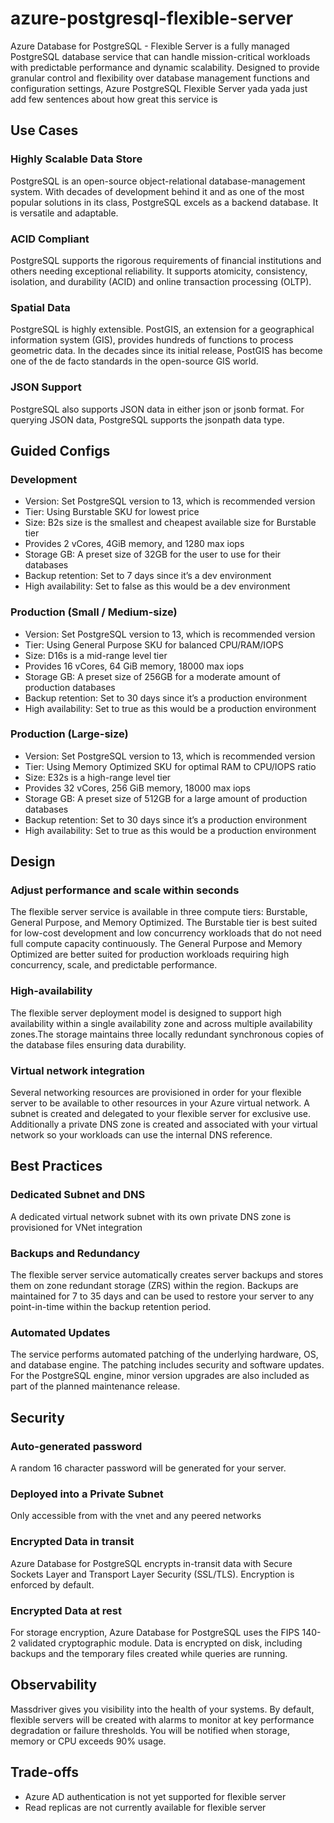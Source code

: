 # azure-postgresql-flexible-server
Azure Database for PostgreSQL - Flexible Server is a fully managed PostgreSQL database service that can handle mission-critical workloads with predictable performance and dynamic scalability. Designed to provide granular control and flexibility over database management functions and configuration settings, Azure PostgreSQL Flexible Server yada yada just add few sentences about how great this service is

## Use Cases
### Highly Scalable Data Store
PostgreSQL is an open-source object-relational database-management system. With decades of development behind it and as one of the most popular solutions in its class, PostgreSQL excels as a backend database. It is versatile and adaptable.
### ACID Compliant
PostgreSQL supports the rigorous requirements of financial institutions and others needing exceptional reliability. It supports atomicity, consistency, isolation, and durability (ACID) and online transaction processing (OLTP).
### Spatial Data
PostgreSQL is highly extensible. PostGIS, an extension for a geographical information system (GIS), provides hundreds of functions to process geometric data. In the decades since its initial release, PostGIS has become one of the de facto standards in the open-source GIS world.
### JSON Support
PostgreSQL also supports JSON data in either json or jsonb format. For querying JSON data, PostgreSQL supports the jsonpath data type.

## Guided Configs 
### Development
* Version: Set PostgreSQL version to 13, which is recommended version
* Tier: Using Burstable SKU for lowest price
* Size: B2s size is the smallest and cheapest available size for Burstable tier
* Provides 2 vCores, 4GiB memory, and 1280 max iops
* Storage GB: A preset size of 32GB for the user to use for their databases
* Backup retention: Set to 7 days since it’s a dev environment
* High availability: Set to false as this would be a dev environment
### Production (Small / Medium-size)
* Version: Set PostgreSQL version to 13, which is recommended version
* Tier: Using General Purpose SKU for balanced CPU/RAM/IOPS
* Size: D16s is a mid-range level tier
* Provides 16 vCores, 64 GiB memory, 18000 max iops
* Storage GB: A preset size of 256GB for a moderate amount of production databases
* Backup retention: Set to 30 days since it’s a production environment
* High availability: Set to true as this would be a production environment
### Production (Large-size)
* Version: Set PostgreSQL version to 13, which is recommended version
* Tier: Using Memory Optimized SKU for optimal RAM to CPU/IOPS ratio
* Size: E32s is a high-range level tier
* Provides 32 vCores, 256 GiB memory, 18000 max iops
* Storage GB: A preset size of 512GB for a large amount of production databases
* Backup retention: Set to 30 days since it’s a production environment
* High availability: Set to true as this would be a production environment

## Design
### Adjust performance and scale within seconds
The flexible server service is available in three compute tiers: Burstable, General Purpose, and Memory Optimized. The Burstable tier is best suited for low-cost development and low concurrency workloads that do not need full compute capacity continuously. The General Purpose and Memory Optimized are better suited for production workloads requiring high concurrency, scale, and predictable performance.
### High-availability
The flexible server deployment model is designed to support high availability within a single availability zone and across multiple availability zones.The storage maintains three locally redundant synchronous copies of the database files ensuring data durability.
### Virtual network integration
Several networking resources are provisioned in order for your flexible server to be available to other resources in your Azure virtual network. A subnet is created and delegated to your flexible server for exclusive use. Additionally a private DNS zone is created and associated with your virtual network so your workloads can use the internal DNS reference.

## Best Practices
### Dedicated Subnet and DNS
A dedicated virtual network subnet with its own private DNS zone is provisioned for VNet integration
### Backups and Redundancy
The flexible server service automatically creates server backups and stores them on zone redundant storage (ZRS) within the region. Backups are maintained for 7 to 35 days and can be used to restore your server to any point-in-time within the backup retention period.
### Automated Updates
The service performs automated patching of the underlying hardware, OS, and database engine. The patching includes security and software updates. For the PostgreSQL engine, minor version upgrades are also included as part of the planned maintenance release.

## Security
### Auto-generated password
A random 16 character password will be generated for your server.
### Deployed into a Private Subnet
Only accessible from with the vnet and any peered networks
### Encrypted Data in transit
Azure Database for PostgreSQL encrypts in-transit data with Secure Sockets Layer and Transport Layer Security (SSL/TLS). Encryption is enforced by default.
### Encrypted Data at rest
For storage encryption, Azure Database for PostgreSQL uses the FIPS 140-2 validated cryptographic module. Data is encrypted on disk, including backups and the temporary files created while queries are running.

## Observability 
Massdriver gives you visibility into the health of your systems. By default, flexible servers will be created with alarms to monitor at key performance degradation or failure thresholds. You will be notified when storage, memory or CPU exceeds 90% usage.

## Trade-offs 
* Azure AD authentication is not yet supported for flexible server
* Read replicas are not currently available for flexible server

